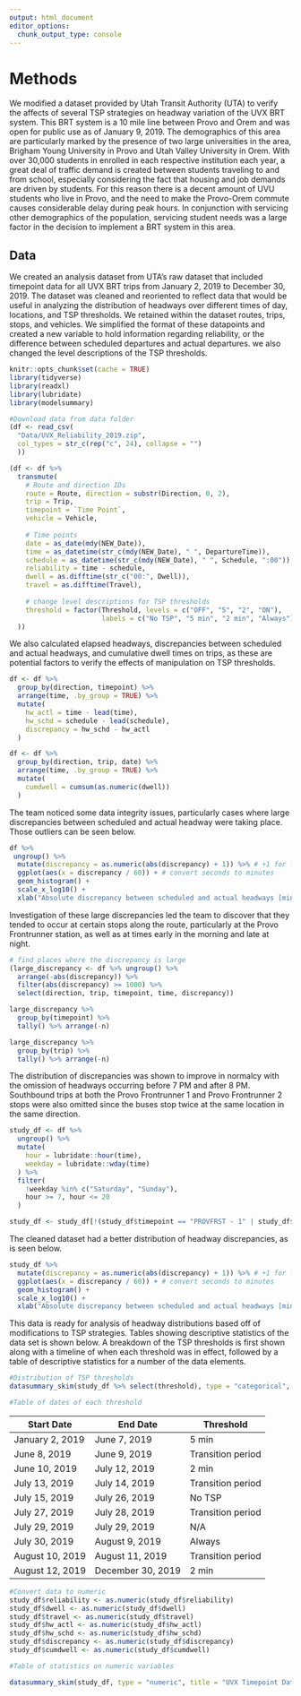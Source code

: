 ```yaml
---
output: html_document
editor_options: 
  chunk_output_type: console
---
```

# Methods

We modified a dataset provided by Utah Transit Authority (UTA) to verify the affects of several TSP strategies on headway variation of the UVX BRT system. This BRT system is a 10 mile line between Provo and Orem and was open for public use as of January 9, 2019. The demographics of this area are particularly marked by the presence of two large universities in the area, Brigham Young University in Provo and Utah Valley University in Orem. With over 30,000 students in enrolled in each respective institution each year, a great deal of traffic demand is created between students traveling to and from school, especially considering the fact that housing and job demands are driven by students. For this reason there is a decent amount of UVU students who live in Provo, and the need to make the Provo-Orem commute causes considerable delay during peak hours. In conjunction with servicing other demographics of the population, servicing student needs was a large factor in the decision to implement a BRT system in this area.

## Data

We created an analysis dataset from UTA's raw dataset that included timepoint data for all UVX BRT trips from January 2, 2019 to December 30, 2019. The dataset was cleaned and reoriented to reflect data that would be useful in analyzing the distribution of headways over different times of day, locations, and TSP thresholds. We retained within the dataset routes, trips, stops, and vehicles. We simplified the format of these datapoints and created a new variable to hold information regarding reliability, or the difference between scheduled departures and actual departures. we also changed the level descriptions of the TSP thresholds.

```r
knitr::opts_chunk$set(cache = TRUE)
library(tidyverse)
library(readxl)
library(lubridate)
library(modelsummary)
```

```r
#Download data from data folder
(df <- read_csv(
  "Data/UVX_Reliability_2019.zip",
  col_types = str_c(rep("c", 24), collapse = "")
  ))
```

```r
(df <- df %>%
  transmute(
    # Route and direction IDs
    route = Route, direction = substr(Direction, 0, 2), 
    trip = Trip,
    timepoint = `Time Point`,
    vehicle = Vehicle,
    
    # Time points
    date = as_date(mdy(NEW_Date)),
    time = as_datetime(str_c(mdy(NEW_Date), " ", DepartureTime)),
    schedule = as_datetime(str_c(mdy(NEW_Date), " ", Schedule, ":00")),
    reliability = time - schedule,
    dwell = as.difftime(str_c("00:", Dwell)),
    travel = as.difftime(Travel),
    
    # change level descriptions for TSP thresholds
    threshold = factor(Threshold, levels = c("OFF", "5", "2", "ON"), 
                       labels = c("No TSP", "5 min", "2 min", "Always"))
  ))
```

We also calculated elapsed headways, discrepancies between scheduled and actual headways, and cumulative dwell times on trips, as these are potential factors to verify the effects of manipulation on TSP thresholds.

```r
df <- df %>%
  group_by(direction, timepoint) %>%
  arrange(time, .by_group = TRUE) %>%
  mutate(
    hw_actl = time - lead(time),
    hw_schd = schedule - lead(schedule),
    discrepancy = hw_schd - hw_actl
  )
```

```r
df <- df %>%
  group_by(direction, trip, date) %>%
  arrange(time, .by_group = TRUE) %>%
  mutate(
    cumdwell = cumsum(as.numeric(dwell))
  )
```

The team noticed some data integrity issues, particularly cases where large discrepancies between scheduled and actual headway were taking place. Those outliers can be seen below.

```r
df %>%
 ungroup() %>%
  mutate(discrepancy = as.numeric(abs(discrepancy) + 1)) %>% # +1 for log(0)
  ggplot(aes(x = discrepancy / 60)) + # convert seconds to minutes
  geom_histogram() +
  scale_x_log10() +
  xlab("Absolute discrepancy between scheduled and actual headways [minutes]")
```

Investigation of these large discrepancies led the team to discover that they tended to occur at certain stops along the route, particularly at the Provo Frontrunner station, as well as at times early in the morning and late at night.

```r
# find places where the discrepancy is large
(large_discrepancy <- df %>% ungroup() %>%
  arrange(-abs(discrepancy)) %>%
  filter(abs(discrepancy) >= 1000) %>%
  select(direction, trip, timepoint, time, discrepancy))

large_discrepancy %>% 
  group_by(timepoint) %>% 
  tally() %>% arrange(-n)

large_discrepancy %>% 
  group_by(trip) %>% 
  tally() %>% arrange(-n)
```

The distribution of discrepancies was shown to improve in normalcy with the omission of headways occurring before 7 PM and after 8 PM. Southbound trips at both the Provo Frontrunner 1 and Provo Frontrunner 2 stops were also omitted since the buses stop twice at the same location in the same direction.

```r
study_df <- df %>%
  ungroup() %>%
  mutate(
    hour = lubridate::hour(time),
    weekday = lubridate::wday(time)
  ) %>%
  filter(
    !weekday %in% c("Saturday", "Sunday"),
    hour >= 7, hour <= 20
  )

study_df <- study_df[!(study_df$timepoint == "PROVFRST - 1" | study_df$timepoint == "PROVFRST - 2"),]
```

The cleaned dataset had a better distribution of headway discrepancies, as is seen below.

```r
study_df %>%
  mutate(discrepancy = as.numeric(abs(discrepancy) + 1)) %>% # +1 for log(0)
  ggplot(aes(x = discrepancy / 60)) + # convert seconds to minutes
  geom_histogram() +
  scale_x_log10() +
  xlab("Absolute discrepancy between scheduled and actual headways [minutes]")
```

This data is ready for analysis of headway distributions based off of modifications to TSP strategies. Tables showing descriptive statistics of the data set is shown below. A breakdown of the TSP thresholds is first shown along with a timeline of when each threshold was in effect, followed by a table of descriptive statistics for a number of the data elements.
```r
#Distribution of TSP thresholds
datasummary_skim(study_df %>% select(threshold), type = "categorical", title = "Distribution of UVX TSP Thresholds")

#Table of dates of each threshold
```

|Start Date|End Date|Threshold|
|----------|--------|--------|
|January 2, 2019|June 7, 2019|5 min|
|June 8, 2019|June 9, 2019|Transition period|
|June 10, 2019|July 12, 2019|2 min|
|July 13, 2019|July 14, 2019|Transition period|
|July 15, 2019|July 26, 2019|No TSP|
|July 27, 2019|July 28, 2019|Transition period|
|July 29, 2019|July 29, 2019|N/A|
|July 30, 2019|August 9, 2019|Always|
|August 10, 2019|August 11, 2019|Transition period|
|August 12, 2019|December 30, 2019|2 min|

```r
#Convert data to numeric
study_df$reliability <- as.numeric(study_df$reliability)
study_df$dwell <- as.numeric(study_df$dwell)
study_df$travel <- as.numeric(study_df$travel)
study_df$hw_actl <- as.numeric(study_df$hw_actl)
study_df$hw_schd <- as.numeric(study_df$hw_schd)
study_df$discrepancy <- as.numeric(study_df$discrepancy)
study_df$cumdwell <- as.numeric(study_df$cumdwell)

#Table of statistics on numeric variables

datasummary_skim(study_df, type = "numeric", title = "UVX Timepoint Data")
```


